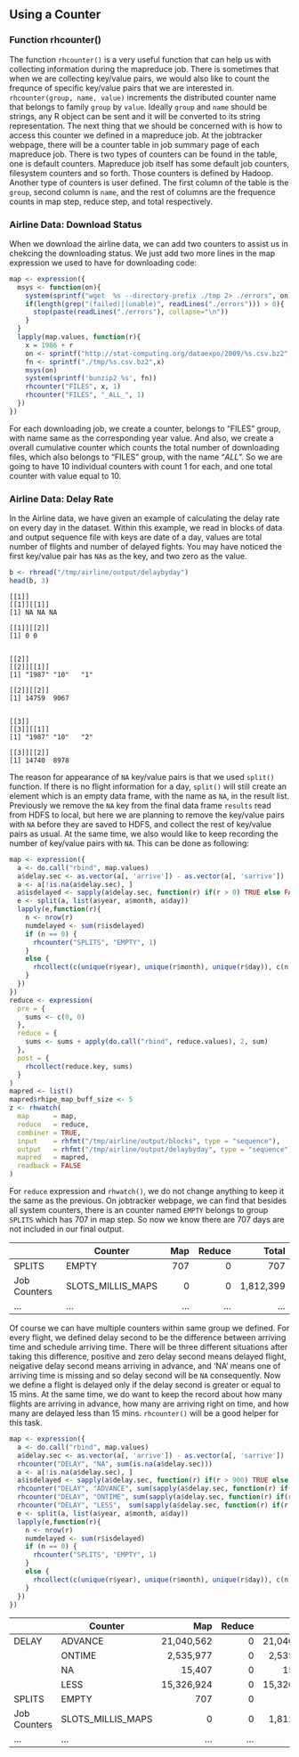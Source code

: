 ## Using a Counter ##

### Function rhcounter() ###

The function `rhcounter()` is a very useful function that can help us with collecting information during the mapreduce job. There is sometimes 
that when we are collecting key/value pairs, we would also like to count the frequnce of specific key/value pairs that we are interested in. 
`rhcounter(group, name, value)` increments the distributed counter name that belongs to family `group` by `value`. Ideally `group` and `name` 
should be strings, any R object can be sent and it will be converted to its string representation. The next thing that we should be concerned 
with is how to access this counter we defined in a mapreduce job. At the jobtracker webpage, there will be a counter table in job summary page
of each mapreduce job. There is two types of counters can be found in the table, one is default counters. Mapreduce job itself has some default 
job counters, filesystem counters and so forth. Those counters is defined by Hadoop. Another type of counters is user defined. The first column
of the table is the `group`, second column is `name`, and the rest of columns are the frequence counts in map step, reduce step, and total
respectively.

### Airline Data: Download Status ###

When we download the airline data, we can add two counters to assist us in chekcing the downloading status. We just add two more lines in the map
expression we used to have for downloading code:

```r
map <- expression({
  msys <- function(on){
    system(sprintf("wget  %s --directory-prefix ./tmp 2> ./errors", on))
    if(length(grep("(failed)|(unable)", readLines("./errors"))) > 0){
      stop(paste(readLines("./errors"), collapse="\n"))
    }
  }
  lapply(map.values, function(r){
    x = 1986 + r
    on <- sprintf("http://stat-computing.org/dataexpo/2009/%s.csv.bz2", x)
    fn <- sprintf("./tmp/%s.csv.bz2",x)
    msys(on)
    system(sprintf('bunzip2 %s', fn))
    rhcounter("FILES", x, 1)
    rhcounter("FILES", "_ALL_", 1)
  })
})
```

For each downloading job, we create a counter, belongs to "FILES" group, with name same as the corresponding year value. And also, we create a overall
cumulative counter which counts the total number of downloading files, which also belongs to "FILES" group, with the name "_ALL_". So we are going to 
have 10 individual counters with count 1 for each, and one total counter with value equal to 10.

### Airline Data: Delay Rate ###

In the Airline data, we have given an example of calculating the delay rate on every day in the dataset. Within this example, we read in blocks
of data and output sequence file with keys are date of a day, values are total number of flights and number of delayed fights. You may have noticed
the first key/value pair has `NA`s as the key, and two zero as the value. 
```r
b <- rhread("/tmp/airline/output/delaybyday")
head(b, 3)
```
```
[[1]]
[[1]][[1]]
[1] NA NA NA

[[1]][[2]]
[1] 0 0


[[2]]
[[2]][[1]]
[1] "1987" "10"   "1"   

[[2]][[2]]
[1] 14759  9067


[[3]]
[[3]][[1]]
[1] "1987" "10"   "2"   

[[3]][[2]]
[1] 14740  8978
```

The reason for appearance of `NA` key/value pairs is that we used `split()` function. If there is no flight information for a day, `split()` will still create
an element which is an empty data frame, with the name as `NA`, in the result list. Previously we remove the `NA` key from the final data frame `results` read
from HDFS to local, but here we are planning to remove the key/value pairs with `NA` before they are saved to HDFS, and collect the rest of key/value pairs as 
usual. At the same time, we also would like to keep recording the number of key/value pairs with `NA`. This can be done as following:
 
```r
map <- expression({
  a <- do.call("rbind", map.values)
  a$delay.sec <- as.vector(a[, 'arrive']) - as.vector(a[, 'sarrive'])
  a <- a[!is.na(a$delay.sec), ]
  a$isdelayed <- sapply(a$delay.sec, function(r) if(r > 0) TRUE else FALSE)
  e <- split(a, list(a$year, a$month, a$day))
  lapply(e,function(r){
    n <- nrow(r)
    numdelayed <- sum(r$isdelayed)
    if (n == 0) {
      rhcounter("SPLITS", "EMPTY", 1)
    }
    else {
      rhcollect(c(unique(r$year), unique(r$month), unique(r$day)), c(n, numdelayed))
    }
  })
})
reduce <- expression(
  pre = {
    sums <- c(0, 0)
  },
  reduce = {
    sums <- sums + apply(do.call("rbind", reduce.values), 2, sum)
  },
  post = { 
    rhcollect(reduce.key, sums) 
  }
)
mapred <- list()
mapred$rhipe_map_buff_size <- 5
z <- rhwatch(
  map      = map,
  reduce   = reduce,
  combiner = TRUE,
  input    = rhfmt("/tmp/airline/output/blocks", type = "sequence"),
  output   = rhfmt("/tmp/airline/output/delaybyday", type = "sequence"),
  mapred   = mapred,
  readback = FALSE
)
```

For `reduce` expression and `rhwatch()`, we do not change anything to keep it the same as the previous. On jobtracker webpage, we can find that besides 
all system counters, there is an counter named `EMPTY` belongs to group `SPLITS` which has 707 in map step. So now we know there are 707 days are not 
included in our final output.

|                  | Counter             | Map       | Reduce    | Total       |
| -----------------| --------------------|----------:|----------:|------------:|
| SPLITS           | EMPTY               | 707       | 0         | 707         | 
| Job Counters     | SLOTS_MILLIS_MAPS   | 0         | 0         | 1,812,399   |
| ...              |...                  |...        |...        | ...         |

Of course we can have multiple counters within same group we defined. For every flight, we defined delay second to be the difference between arriving time
and schedule arriving time. There will be three different situations after taking this difference, positive and zero delay second means delayed flight, 
neigative delay second means arriving in advance, and 'NA' means one of arriving time is missing and so delay second will be `NA` consequently. Now we 
define a flight is delayed only if the delay second is greater or equal to 15 mins. At the same time, we do want to keep the record about how many flights
are arriving in advance, how many are arriving right on time, and how many are delayed less than 15 mins. `rhcounter()` will be a good helper for this task.

```r
map <- expression({
  a <- do.call("rbind", map.values)
  a$delay.sec <- as.vector(a[, 'arrive']) - as.vector(a[, 'sarrive'])
  rhcounter("DELAY", "NA", sum(is.na(a$delay.sec)))
  a <- a[!is.na(a$delay.sec), ]
  a$isdelayed <- sapply(a$delay.sec, function(r) if(r > 900) TRUE else FALSE)
  rhcounter("DELAY", "ADVANCE", sum(sapply(a$delay.sec, function(r) if(r < 0) TRUE else FALSE)))
  rhcounter("DELAY", "ONTIME", sum(sapply(a$delay.sec, function(r) if(r == 0) TRUE else FALSE)))
  rhcounter("DELAY", "LESS",  sum(sapply(a$delay.sec, function(r) if(r < 900 & r > 0) TRUE else FALSE)))
  e <- split(a, list(a$year, a$month, a$day))
  lapply(e,function(r){
    n <- nrow(r)
    numdelayed <- sum(r$isdelayed)
    if (n == 0) {
      rhcounter("SPLITS", "EMPTY", 1)
    }
    else {
      rhcollect(c(unique(r$year), unique(r$month), unique(r$day)), c(n, numdelayed))
    }
  })
})
```
|                  | Counter             | Map        | Reduce    | Total       |
| -----------------| --------------------|-----------:|----------:|------------:|
| DELAY            | ADVANCE             | 21,040,562 | 0         | 21,040,562  |
|                  | ONTIME              | 2,535,977  | 0         | 2,535,977   |
|                  | NA                  | 15,407     | 0         | 15,407      |
|                  | LESS                | 15,326,924 | 0         | 15,326,924  |
| SPLITS           | EMPTY               | 707        | 0         | 707         | 
| Job Counters     | SLOTS_MILLIS_MAPS   | 0          | 0         | 1,812,399   |
| ...              |...                  |...         |...        | ...         |




